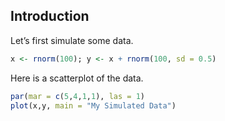 ## Introduction

Let's first simulate some data.
```r
x <- rnorm(100); y <- x + rnorm(100, sd = 0.5)
```
Here is a scatterplot of the data.
```r
par(mar = c(5,4,1,1), las = 1)
plot(x,y, main = "My Simulated Data")
```
